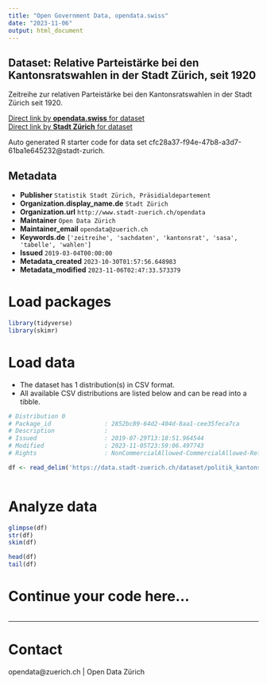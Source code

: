 ```yaml
---
title: "Open Government Data, opendata.swiss"
date: "2023-11-06"
output: html_document
---
```


## Dataset: Relative Parteistärke bei den Kantonsratswahlen in der Stadt Zürich, seit 1920

Zeitreihe zur relativen Parteistärke bei den Kantonsratswahlen in der Stadt Zürich seit 1920.



[Direct link by **opendata.swiss** for dataset](https://opendata.swiss/de/dataset/relative-parteistarke-bei-den-kantonsratswahlen-in-der-stadt-zurich-seit-19202)<br>
[Direct link by **Stadt Zürich** for dataset](https://data.stadt-zuerich.ch/dataset/politik_kantonsratswahlen_parteistaerke_seit1920_od7025)

Auto generated R starter code for data set cfc28a37-f94e-47b8-a3d7-61ba1e645232@stadt-zurich.

## Metadata

- **Publisher** `Statistik Stadt Zürich, Präsidialdepartement`
- **Organization.display_name.de** `Stadt Zürich`
- **Organization.url** `http://www.stadt-zuerich.ch/opendata`
- **Maintainer** `Open Data Zürich`
- **Maintainer_email** `opendata@zuerich.ch`
- **Keywords.de** `['zeitreihe', 'sachdaten', 'kantonsrat', 'sasa', 'tabelle', 'wahlen']`
- **Issued** `2019-03-04T00:00:00`
- **Metadata_created** `2023-10-30T01:57:56.648983`
- **Metadata_modified** `2023-11-06T02:47:33.573379`


# Load packages

```r

library(tidyverse)
library(skimr)

```

# Load data

-   The dataset has 1 distribution(s) in CSV format.
-   All available CSV distributions are listed below and can be read into a tibble.

```r

# Distribution 0
# Package_id               : 2852bc89-64d2-404d-8aa1-cee35feca7ca
# Description              : 
# Issued                   : 2019-07-29T13:18:51.964544
# Modified                 : 2023-11-05T23:59:06.497743
# Rights                   : NonCommercialAllowed-CommercialAllowed-ReferenceNotRequired

df <- read_delim('https://data.stadt-zuerich.ch/dataset/politik_kantonsratswahlen_parteistaerke_seit1920_od7025/download/POL702OD7025.csv')



```

# Analyze data

```r

glimpse(df)
str(df)
skim(df)

head(df)
tail(df)

```

# Continue your code here...

```r

```

------------------------------------------------------------------------

# Contact

opendata@zuerich.ch | Open Data Zürich
